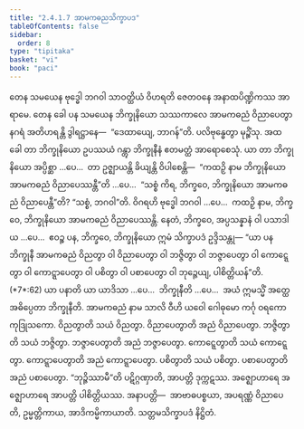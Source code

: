 ```yaml
---
title: "2.4.1.7 အာမကဓညသိက္ခာပဒ"
tableOfContents: false
sidebar:
  order: 8
type: "tipitaka"
basket: "vi"
book: "paci"
---
```



<DynamicBreadcrumb />

<Division number="820" book="paci">

<Paragraph number="2623" book="paci">
တေန သမယေန ဗုဒ္ဓေါ ဘဂဝါ သာဝတ္ထိယံ ဝိဟရတိ ဇေတဝနေ အနာထပိဏ္ဍိကဿ အာရာမေ. တေန ခေါ ပန သမယေန ဘိက္ခုနိယော သဿကာလေ အာမကဓညံ ဝိညာပေတွာ နဂရံ အတိဟရန္တိ ဒွါရဋ္ဌာနေ—  “ဒေထာယျေ, ဘာဂန်”တိ. ပလိဗုန္ဓေတွာ မုဉ္စိံသု.
</Paragraph>

<Paragraph number="2624" book="paci">
အထ ခေါ တာ ဘိက္ခုနိယော ဥပဿယံ ဂန္တွာ ဘိက္ခုနီနံ ဧတမတ္ထံ အာရောစေသုံ. ယာ တာ ဘိက္ခုနိယော အပ္ပိစ္ဆာ …ပေ…  တာ ဥဇ္ဈာယန္တိ ခိယျန္တိ ဝိပါစေန္တိ—  “ကထဉှိ နာမ ဘိက္ခုနိယော အာမကဓညံ ဝိညာပေဿန္တီ”တိ …ပေ…  “သစ္စံ ကိရ, ဘိက္ခဝေ, ဘိက္ခုနိယော အာမကဓညံ ဝိညာပေန္တီ”တိ? “သစ္စံ, ဘဂဝါ”တိ. ဝိဂရဟိ ဗုဒ္ဓေါ ဘဂဝါ …ပေ…  ကထဉှိ နာမ, ဘိက္ခဝေ, ဘိက္ခုနိယော အာမကဓညံ ဝိညာပေဿန္တိ. နေတံ, ဘိက္ခဝေ, အပ္ပသန္နာနံ ဝါ ပသာဒါယ …ပေ…  ဧဝဉ္စ ပန, ဘိက္ခဝေ, ဘိက္ခုနိယော ဣမံ သိက္ခာပဒံ ဥဒ္ဒိသန္တု—
</Paragraph>

</Division>
<Division number="821" book="paci">

<Paragraph number="2625" book="paci">
<Emphasis>“ယာ ပန ဘိက္ခုနီ အာမကဓညံ ဝိညတွာ ဝါ ဝိညာပေတွာ ဝါ ဘဇ္ဇိတွာ ဝါ ဘဇ္ဇာပေတွာ ဝါ ကောဋ္ဋေတွာ ဝါ ကောဋ္ဋာပေတွာ ဝါ ပစိတွာ ဝါ ပစာပေတွာ ဝါ ဘုဉ္ဇေယျ, ပါစိတ္တိယန်”</Emphasis>တိ. (*7*:<Emphasis>62</Emphasis>)
</Paragraph>

</Division>
<Division number="822" book="paci">

<Paragraph number="2626" book="paci">
<Emphasis>ယာ ပနာ</Emphasis>တိ ယာ ယာဒိသာ …ပေ…  <Emphasis>ဘိက္ခုနီ</Emphasis>တိ …ပေ…  အယံ ဣမသ္မိံ အတ္ထေ အဓိပ္ပေတာ ဘိက္ခုနီတိ.
</Paragraph>

<Paragraph number="2627" book="paci">
<Emphasis>အာမကဓညံ</Emphasis> နာမ သာလိ ဝီဟိ ယဝေါ ဂေါဓုမော ကင်္ဂု ဝရကော ကုဒြုသကော.
</Paragraph>

<Paragraph number="2628" book="paci">
<Emphasis>ဝိညတွာ</Emphasis>တိ သယံ ဝိညတွာ. <Emphasis>ဝိညာပေတွာ</Emphasis>တိ အညံ ဝိညာပေတွာ.
</Paragraph>

<Paragraph number="2629" book="paci">
<Emphasis>ဘဇ္ဇိတွာ</Emphasis>တိ သယံ ဘဇ္ဇိတွာ. <Emphasis>ဘဇ္ဇာပေတွာ</Emphasis>တိ အညံ ဘဇ္ဇာပေတွာ.
</Paragraph>

<Paragraph number="2630" book="paci">
<Emphasis>ကောဋ္ဋေတွာ</Emphasis>တိ သယံ ကောဋ္ဋေတွာ. <Emphasis>ကောဋ္ဋာပေတွာ</Emphasis>တိ အညံ ကောဋ္ဋာပေတွာ.
</Paragraph>

<Paragraph number="2631" book="paci">
<Emphasis>ပစိတွာ</Emphasis>တိ သယံ ပစိတွာ. <Emphasis>ပစာပေတွာ</Emphasis>တိ အညံ ပစာပေတွာ.
</Paragraph>

<Paragraph number="2632" book="paci">
“ဘုဉ္ဇိဿာမီ”တိ ပဋိဂ္ဂဏှာတိ, အာပတ္တိ ဒုက္ကဋဿ. အဇ္ဈောဟာရေ အဇ္ဈောဟာရေ အာပတ္တိ ပါစိတ္တိယဿ.
</Paragraph>

</Division>
<Division number="823" book="paci">

<Paragraph number="2633" book="paci">
အနာပတ္တိ—  အာဗာဓပစ္စယာ, အပရဏ္ဏံ ဝိညာပေတိ, ဥမ္မတ္တိကာယ, အာဒိကမ္မိကာယာတိ.

</Paragraph>
</Division>

<Paragraph number="2634" type="center" book="paci">
သတ္တမသိက္ခာပဒံ နိဋ္ဌိတံ.
</Paragraph>